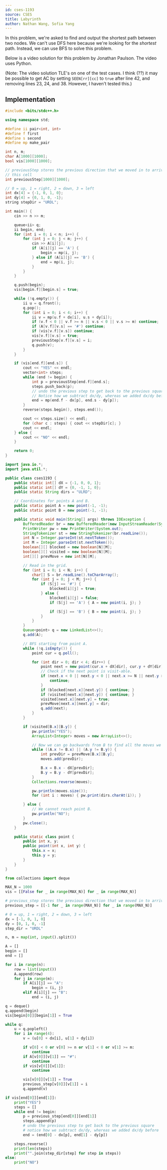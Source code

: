 ```yaml
---
id: cses-1193
source: CSES
title: Labyrinth
author: Nathan Wang, Sofia Yang
---
```


In this problem, we're asked to find and output the shortest path between two
nodes. We can't use DFS here because we're looking for the _shortest_ path.
Instead, we can use BFS to solve this problem.

Below is a video solution for this problem by Jonathan Paulson. The video uses
Python.

<YouTube id="Xp6MwU5fGT8" />

(Note: The video solution TLE's on one of the test cases. I think (??) it may be
possible to get AC by setting `SEEN[rr][cc]` to `true` after line 42, and
removing lines 23, 24, and 38. However, I haven't tested this.)

## Implementation

<LanguageSection>
<CPPSection>

```cpp
#include <bits/stdc++.h>

using namespace std;

#define ii pair<int, int>
#define f first
#define s second
#define mp make_pair

int n, m;
char A[1000][1000];
bool vis[1000][1000];

// previousStep stores the previous direction that we moved in to arrive at
// this cell
int previousStep[1000][1000];

// 0 = up, 1 = right, 2 = down, 3 = left
int dx[4] = {-1, 0, 1, 0};
int dy[4] = {0, 1, 0, -1};
string stepDir = "URDL";

int main() {
	cin >> n >> m;

	queue<ii> q;
	ii begin, end;
	for (int i = 0; i < n; i++) {
		for (int j = 0; j < m; j++) {
			cin >> A[i][j];
			if (A[i][j] == 'A') {
				begin = mp(i, j);
			} else if (A[i][j] == 'B') {
				end = mp(i, j);
			}
		}
	}

	q.push(begin);
	vis[begin.f][begin.s] = true;

	while (!q.empty()) {
		ii u = q.front();
		q.pop();
		for (int i = 0; i < 4; i++) {
			ii v = mp(u.f + dx[i], u.s + dy[i]);
			if (v.f < 0 || v.f >= n || v.s < 0 || v.s >= m) continue;
			if (A[v.f][v.s] == '#') continue;
			if (vis[v.f][v.s]) continue;
			vis[v.f][v.s] = true;
			previousStep[v.f][v.s] = i;
			q.push(v);
		}
	}

	if (vis[end.f][end.s]) {
		cout << "YES" << endl;
		vector<int> steps;
		while (end != begin) {
			int p = previousStep[end.f][end.s];
			steps.push_back(p);
			// undo the previous step to get back to the previous square
			// Notice how we subtract dx/dy, whereas we added dx/dy before
			end = mp(end.f - dx[p], end.s - dy[p]);
		}
		reverse(steps.begin(), steps.end());

		cout << steps.size() << endl;
		for (char c : steps) { cout << stepDir[c]; }
		cout << endl;
	} else {
		cout << "NO" << endl;
	}

	return 0;
}
```
</CPPSection>

<JavaSection>

```java
import java.io.*;
import java.util.*;

public class cses1193 {
	public static int[] dX = {-1, 0, 0, 1};
	public static int[] dY = {0, -1, 1, 0};
	public static String dirs = "ULRD";

	// Coordinates for points A and B.
	public static point A = new point(-1, -1);
	public static point B = new point(-1, -1);

	public static void main(String[] args) throws IOException {
		BufferedReader br = new BufferedReader(new InputStreamReader(System.in));
		PrintWriter pw = new PrintWriter(System.out);
		StringTokenizer st = new StringTokenizer(br.readLine());
		int N = Integer.parseInt(st.nextToken());
		int M = Integer.parseInt(st.nextToken());
		boolean[][] blocked = new boolean[N][M];
		boolean[][] visited = new boolean[N][M];
		int[][] prevMove = new int[N][M];

		// Read in the grid.
		for (int i = 0; i < N; i++) {
			char[] S = br.readLine().toCharArray();
			for (int j = 0; j < M; j++) {
				if (S[j] == '#') {
					blocked[i][j] = true;
				} else {
					blocked[i][j] = false;
					if (S[j] == 'A') { A = new point(i, j); }

					if (S[j] == 'B') { B = new point(i, j); }
				}
			}
		}
		Queue<point> q = new LinkedList<>();
		q.add(A);

		// BFS starting from point A.
		while (!q.isEmpty()) {
			point cur = q.poll();

			for (int dir = 0; dir < 4; dir++) {
				point next = new point(cur.x + dX[dir], cur.y + dY[dir]);
				// Check if the next point is visit-able.
				if (next.x < 0 || next.y < 0 || next.x >= N || next.y >= M) {
					continue;
				}
				if (blocked[next.x][next.y]) { continue; }
				if (visited[next.x][next.y]) { continue; }
				visited[next.x][next.y] = true;
				prevMove[next.x][next.y] = dir;
				q.add(next);
			}
		}

		if (visited[B.x][B.y]) {
			pw.println("YES");
			ArrayList<Integer> moves = new ArrayList<>();

			// Now we can go backwards from B to find all the moves we made.
			while ((A.x != B.x) || (A.y != B.y)) {
				int prevDir = prevMove[B.x][B.y];
				moves.add(prevDir);

				B.x = B.x - dX[prevDir];
				B.y = B.y - dY[prevDir];
			}
			Collections.reverse(moves);

			pw.println(moves.size());
			for (int i : moves) { pw.print(dirs.charAt(i)); }

		} else {
			// We cannot reach point B.
			pw.println("NO");
		}
		pw.close();
	}

	public static class point {
		public int x, y;
		public point(int x, int y) {
			this.x = x;
			this.y = y;
		}
	}
}
```

</JavaSection>
<PySection>

```py
from collections import deque

MAX_N = 1000
vis = [[False for _ in range(MAX_N)] for _ in range(MAX_N)]

# previous_step stores the previous direction that we moved in to arrive at this cell
previous_step = [[-1 for _ in range(MAX_N)] for _ in range(MAX_N)]

# 0 = up, 1 = right, 2 = down, 3 = left
dx = [-1, 0, 1, 0]
dy = [0, 1, 0, -1]
step_dir = "URDL"

n, m = map(int, input().split())

A = []
begin = []
end = []

for i in range(n):
	row = list(input())
	A.append(row)
	for j in range(m):
		if A[i][j] == "A":
			begin = (i, j)
		elif A[i][j] == "B":
			end = (i, j)

q = deque()
q.append(begin)
vis[begin[0]][begin[1]] = True

while q:
	u = q.popleft()
	for i in range(4):
		v = (u[0] + dx[i], u[1] + dy[i])

		if v[0] < 0 or v[0] >= n or v[1] < 0 or v[1] >= m:
			continue
		if A[v[0]][v[1]] == "#":
			continue
		if vis[v[0]][v[1]]:
			continue

		vis[v[0]][v[1]] = True
		previous_step[v[0]][v[1]] = i
		q.append(v)

if vis[end[0]][end[1]]:
	print("YES")
	steps = []
	while end != begin:
		p = previous_step[end[0]][end[1]]
		steps.append(p)
		# undo the previous step to get back to the previous square
		# notice how we subtract dx/dy, whereas we added dx/dy before
		end = (end[0] - dx[p], end[1] - dy[p])

	steps.reverse()
	print(len(steps))
	print("".join(step_dir[step] for step in steps))
else:
	print("NO")
```

</PySection>
</LanguageSection>
